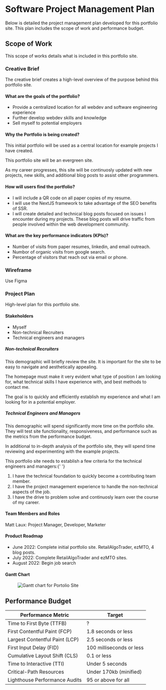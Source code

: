 
<div>
  <JumpTopButton />
  <h1>Software Project Management Plan</h1>
  <p>
    Below is detailed the project management plan developed for this portfolio
    site. This plan includes the scope of work and performance budget.
  </p>
  <h2>Scope of Work</h2>
  <p>This scope of works details what is included in this portfolio site.</p>
  <h3>Creative Brief</h3>
  <p>
    The creative brief creates a high-level overview of the purpose behind this
    portfolio site.
  </p>
  <h4>What are the goals of the portfolio?</h4>
  <ul>
    <li>
      Provide a centralized location for all webdev and software engineering
      experience
    </li>
    <li>Further develop webdev skills and knowledge</li>
    <li>Sell myself to potential employers</li>
  </ul>
  <h4>Why the Portfolio is being created?</h4>
  <p>
    This initial portfolio will be used as a central location for example
    projects I have created.
  </p>
  <p>This portfolio site will be an evergreen site.</p>
  <p>
    As my career progresses, this site will be continuosly updated with new
    projects, new skills, and additional blog posts to assist other programmers.
  </p>
  <h4>How will users find the portfolio?</h4>
  <ul>
    <li>I will include a QR code on all paper copies of my resume.</li>
    <li>
      I will use the NextJS framework to take advantage of the SEO benefits of
      SSR.
    </li>
    <li>
      I will create detailed and technical blog posts focused on issues I
      encounter during my projects. These blog posts will drive traffic from
      people involved within the web development community.
    </li>
  </ul>
  <h4>What are the key performance indicators (KPIs)?</h4>
  <ul>
    <li>Number of visits from paper resumes, linkedin, and email outreach.</li>
    <li>Numbor of organic visits from google search.</li>
    <li>Percentage of visitors that reach out via email or phone.</li>
  </ul>
  <h3>Wireframe</h3>
  <p>Use Figma</p>
  <h3>Project Plan</h3>
  <p>High-level plan for this portfolio site.</p>
  <h4>Stakeholders</h4>
  <ul>
    <li>Myself</li>
    <li>Non-technical Recruiters</li>
    <li>Technical engineers and managers</li>
  </ul>
  <h5>Non-technical Recruiters</h5>
  <p>
    This demographic will briefly review the site. It is important for the site
    to be easy to navigate and aesthetically appealing.
  </p>
  <p>
    The homepage must make it very evident what type of position I am looking
    for, what technical skills I have experience with, and best methods to
    contact me.
  </p>
  <p>
    The goal is to quickly and efficiently establish my experience and what I am
    looking for in a potential employer.
  </p>
  <h5>Technical Engineers and Managers</h5>
  <p>
    This demographic will spend significantly more time on the portfolio site.
    They will test site functionality, responsiveness, and performance such as
    the metrics from the performance budget.
  </p>
  <p>
    In additional to in-depth analysis of the portfolio site, they will spend
    time reviewing and experimenting with the example projects.
  </p>
  <p>
    This portfolio site needs to establish a few criteria for the technical
    engineers and managers:{' '}
  </p>
  <ol>
    <li>
      I have the technical foundation to quickly become a contributing team
      member.
    </li>
    <li>
      I have the project management experience to handle the non-technical
      aspects of the job.
    </li>
    <li>
      I have the drive to problem solve and continuosly learn over the course of
      my career.
    </li>
  </ol>
  <h4>Team Members and Roles</h4>
  <p>Matt Laux: Project Manager, Developer, Marketer</p>
  <h4>Product Roadmap</h4>
  <ul>
    <li>
      June 2022: Complete initial portfolio site. RetailAlgoTrader, ezMTO, 4
      blog posts.
    </li>
    <li>July 2022: Complete RetailAlgoTrader and ezMTO sites.</li>
    <li>August 2022: Begin job search</li>
  </ul>
  <h4>Gantt Chart</h4>
  <figure>
    <Image
      src="/images/ganttChart.webp"
      height={318}
      width={675}
      alt="Gantt chart for Portolio Site"
    />
  </figure>
  <h2>Performance Budget</h2>

  <div className='postTable'>
  
| Performance Metric             | Target                   |
| ------------------------------ | ------------------------ |
| Time to First Byte (TTFB)      | ?                        |
| First Contentful Paint (FCP)   | 1.8 seconds or less      |
| Largest Contentful Paint (LCP) | 2.5 seconds or less      |
| First Input Delay (FID)        | 100 milliseconds or less |
| Cumulative Layout Shift (CLS)  | 0.1 or less              |
| Time to Interactive (TTI)      | Under 5 seconds          |
| Critical-Path Resources        | Under 170kb (minified)   |
| Lighthouse Performance Audits  | 95 or above for all      |

  </div>
</div>

